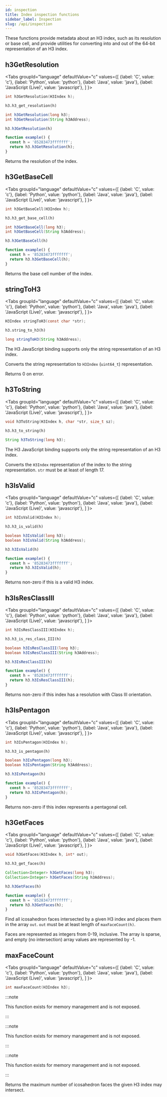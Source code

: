 ```yaml
---
id: inspection
title: Index inspection functions
sidebar_label: Inspection
slug: /api/inspection
---
```



These functions provide metadata about an H3 index, such as its resolution or base cell, and provide utilities for converting into and out of the 64-bit representation of an H3 index.

## h3GetResolution

<Tabs
  groupId="language"
  defaultValue="c"
  values={[
    {label: 'C', value: 'c'},
    {label: 'Python', value: 'python'},
    {label: 'Java', value: 'java'},
    {label: 'JavaScript (Live)', value: 'javascript'},
  ]
}>
<TabItem value="c">

```c
int h3GetResolution(H3Index h);
```

</TabItem>
<TabItem value="python">

```py
h3.h3_get_resolution(h)
```

</TabItem>
<TabItem value="java">

```java
int h3GetResolution(long h3);
int h3GetResolution(String h3Address);
```

</TabItem>
<TabItem value="javascript">

```js
h3.h3GetResolution(h)
```

```js live
function example() {
  const h = '85283473fffffff';
  return h3.h3GetResolution(h);
}
```

</TabItem>
</Tabs>

Returns the resolution of the index.

## h3GetBaseCell

<Tabs
  groupId="language"
  defaultValue="c"
  values={[
    {label: 'C', value: 'c'},
    {label: 'Python', value: 'python'},
    {label: 'Java', value: 'java'},
    {label: 'JavaScript (Live)', value: 'javascript'},
  ]
}>
<TabItem value="c">

```c
int h3GetBaseCell(H3Index h);
```

</TabItem>
<TabItem value="python">

```py
h3.h3_get_base_cell(h)
```

</TabItem>
<TabItem value="java">

```java
int h3GetBaseCell(long h3);
int h3GetBaseCell(String h3Address);
```

</TabItem>
<TabItem value="javascript">

```js
h3.h3GetBaseCell(h)
```

```js live
function example() {
  const h = '85283473fffffff';
  return h3.h3GetBaseCell(h);
}
```

</TabItem>
</Tabs>

Returns the base cell number of the index.

## stringToH3

<Tabs
  groupId="language"
  defaultValue="c"
  values={[
    {label: 'C', value: 'c'},
    {label: 'Python', value: 'python'},
    {label: 'Java', value: 'java'},
    {label: 'JavaScript (Live)', value: 'javascript'},
  ]
}>
<TabItem value="c">

```c
H3Index stringToH3(const char *str);
```

</TabItem>
<TabItem value="python">

```py
h3.string_to_h3(h)
```

</TabItem>
<TabItem value="java">

```java
long stringToH3(String h3Address);
```

</TabItem>
<TabItem value="javascript">

The H3 JavaScript binding supports only the string representation of an H3 index.

</TabItem>
</Tabs>

Converts the string representation to `H3Index` (`uint64_t`) representation.

Returns 0 on error.

## h3ToString

<Tabs
  groupId="language"
  defaultValue="c"
  values={[
    {label: 'C', value: 'c'},
    {label: 'Python', value: 'python'},
    {label: 'Java', value: 'java'},
    {label: 'JavaScript (Live)', value: 'javascript'},
  ]
}>
<TabItem value="c">

```c
void h3ToString(H3Index h, char *str, size_t sz);
```

</TabItem>
<TabItem value="python">

```py
h3.h3_to_string(h)
```

</TabItem>
<TabItem value="java">

```java
String h3ToString(long h3);
```

</TabItem>
<TabItem value="javascript">

The H3 JavaScript binding supports only the string representation of an H3 index.

</TabItem>
</Tabs>

Converts the `H3Index` representation of the index to the string representation. `str` must be at least of length 17.

## h3IsValid

<Tabs
  groupId="language"
  defaultValue="c"
  values={[
    {label: 'C', value: 'c'},
    {label: 'Python', value: 'python'},
    {label: 'Java', value: 'java'},
    {label: 'JavaScript (Live)', value: 'javascript'},
  ]
}>
<TabItem value="c">

```c
int h3IsValid(H3Index h);
```

</TabItem>
<TabItem value="python">

```py
h3.h3_is_valid(h)
```

</TabItem>
<TabItem value="java">

```java
boolean h3IsValid(long h3);
boolean h3IsValid(String h3Address);
```

</TabItem>
<TabItem value="javascript">

```js
h3.h3IsValid(h)
```

```js live
function example() {
  const h = '85283473fffffff';
  return h3.h3IsValid(h);
}
```

</TabItem>
</Tabs>

Returns non-zero if this is a valid H3 index.

## h3IsResClassIII

<Tabs
  groupId="language"
  defaultValue="c"
  values={[
    {label: 'C', value: 'c'},
    {label: 'Python', value: 'python'},
    {label: 'Java', value: 'java'},
    {label: 'JavaScript (Live)', value: 'javascript'},
  ]
}>
<TabItem value="c">

```c
int h3IsResClassIII(H3Index h);
```

</TabItem>
<TabItem value="python">

```py
h3.h3_is_res_class_III(h)
```

</TabItem>
<TabItem value="java">

```java
boolean h3IsResClassIII(long h3);
boolean h3IsResClassIII(String h3Address);
```

</TabItem>
<TabItem value="javascript">

```js
h3.h3IsResClassIII(h)
```

```js live
function example() {
  const h = '85283473fffffff';
  return h3.h3IsResClassIII(h);
}
```

</TabItem>
</Tabs>

Returns non-zero if this index has a resolution with Class III orientation.

## h3IsPentagon

<Tabs
  groupId="language"
  defaultValue="c"
  values={[
    {label: 'C', value: 'c'},
    {label: 'Python', value: 'python'},
    {label: 'Java', value: 'java'},
    {label: 'JavaScript (Live)', value: 'javascript'},
  ]
}>
<TabItem value="c">

```c
int h3IsPentagon(H3Index h);
```

</TabItem>
<TabItem value="python">

```py
h3.h3_is_pentagon(h)
```

</TabItem>
<TabItem value="java">

```java
boolean h3IsPentagon(long h3);
boolean h3IsPentagon(String h3Address);
```

</TabItem>
<TabItem value="javascript">

```js
h3.h3IsPentagon(h)
```

```js live
function example() {
  const h = '85283473fffffff';
  return h3.h3IsPentagon(h);
}
```

</TabItem>
</Tabs>

Returns non-zero if this index represents a pentagonal cell.

## h3GetFaces

<Tabs
  groupId="language"
  defaultValue="c"
  values={[
    {label: 'C', value: 'c'},
    {label: 'Python', value: 'python'},
    {label: 'Java', value: 'java'},
    {label: 'JavaScript (Live)', value: 'javascript'},
  ]
}>
<TabItem value="c">

```c
void h3GetFaces(H3Index h, int* out);
```

</TabItem>
<TabItem value="python">

```py
h3.h3_get_faces(h)
```

</TabItem>
<TabItem value="java">

```java
Collection<Integer> h3GetFaces(long h3);
Collection<Integer> h3GetFaces(String h3Address);
```

</TabItem>
<TabItem value="javascript">

```js
h3.h3GetFaces(h)
```

```js live
function example() {
  const h = '85283473fffffff';
  return h3.h3GetFaces(h);
}
```

</TabItem>
</Tabs>

Find all icosahedron faces intersected by a given H3 index and places them in the array `out`. `out` must be at least length of `maxFaceCount(h)`.

Faces are represented as integers from 0-19, inclusive. The array is sparse, and empty (no intersection) array values are represented by -1.

## maxFaceCount

<Tabs
  groupId="language"
  defaultValue="c"
  values={[
    {label: 'C', value: 'c'},
    {label: 'Python', value: 'python'},
    {label: 'Java', value: 'java'},
    {label: 'JavaScript (Live)', value: 'javascript'},
  ]
}>
<TabItem value="c">

```c
int maxFaceCount(H3Index h3);
```

</TabItem>
<TabItem value="python">

:::note

This function exists for memory management and is not exposed.

:::

</TabItem>
<TabItem value="java">

:::note

This function exists for memory management and is not exposed.

:::

</TabItem>
<TabItem value="javascript">

:::note

This function exists for memory management and is not exposed.

:::

</TabItem>
</Tabs>

Returns the maximum number of icosahedron faces the given H3 index may intersect.
